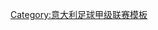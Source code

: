 {{Navbox
|name = 意甲賽季
|title = [[意大利足球甲级联赛|意大利足球甲級聯賽歷屆賽季]]
|bodyclass=hlist
|group1 = 意大利足球锦标赛
|list1 =[[1898年意大利足球锦标赛|1898]] • [[1899年意大利足球锦标赛|1899]] • [[1900年意大利足球锦标赛|1900]] • [[1901年意大利足球锦标赛|1901]] • [[1902年意大利足球锦标赛|1902]] • [[1903年意大利足球锦标赛|1903]] • [[1904年意大利足球锦标赛|1904]] • [[1905年意大利足球锦标赛|1905]] • [[1906年意大利足球锦标赛|1906]] • [[1907年意大利足球锦标赛|1907]] • [[1908年意大利足球锦标赛|1908]] • [[1909年意大利足球锦标赛|1909]] • [[1909年至1910年意大利足球锦标赛|1909-10]] • [[1910年至1911年意大利足球锦标赛|1910-11]] • [[1911年至1912年意大利足球锦标赛|1911-12]] • [[1912年至1913年意大利足球锦标赛|1912-13]] • [[1913年至1914年意大利足球锦标赛|1913-14]] • [[1914年至1915年意大利足球锦标赛|1914-15]] • <span style="color:#AAA;">1915-16</span> • <span style="color:#AAA;">1916-17</span> • <span style="color:#AAA;">1917-18</span> • <span style="color:#AAA;">1918-19</span> • [[1919年至1920年意大利足球锦标赛|1919-20]] • [[1920年至1921年意大利足球锦标赛|1920-21]] • [[1921年至1922年意大利足球锦标赛|1921-22]] • [[1922年至1923年意大利足球锦标赛|1922-23]] • [[1923年至1924年意大利足球锦标赛|1923-24]] • [[1924年至1925年意大利足球锦标赛|1924-25]] • [[1925年至1926年意大利足球锦标赛|1925-26]] • [[1926年至1927年意大利足球锦标赛|1926-27]] • [[1927年至1928年意大利足球锦标赛|1927-28]] • [[1928年至1929年意大利足球锦标赛|1928-29]]
|group2 = 意大利足球甲级联赛
|list2 =
[[1929年至1930年意大利足球甲级联赛|1929-30]]&nbsp;• [[1930年至1931年意大利足球甲级联赛|1930-31]]&nbsp;• [[1931年至1932年意大利足球甲级联赛|1931-32]]&nbsp;• [[1932年至1933年意大利足球甲级联赛|1932-33]]&nbsp;• [[1933年至1934年意大利足球甲级联赛|1933-34]]&nbsp;• [[1934年至1935年意大利足球甲级联赛|1934-35]]&nbsp;• [[1935年至1936年意大利足球甲级联赛|1935-36]]&nbsp;• [[1936年至1937年意大利足球甲级联赛|1936-37]]&nbsp;• [[1937年至1938年意大利足球甲级联赛|1937-38]]&nbsp;• [[1938年至1939年意大利足球甲级联赛|1938-39]]&nbsp;• [[1939年至1940年意大利足球甲级联赛|1939-40]]&nbsp;• [[1940年至1941年意大利足球甲级联赛|1940-41]]&nbsp;• [[1941年至1942年意大利足球甲级联赛|1941-42]]&nbsp;• [[1942年至1943年意大利足球甲级联赛|1942-43]]&nbsp;• <span style="color:#AAA;">1943-44</span>&nbsp;• <span style="color:#AAA;">1944-45</span>&nbsp;• <span style="color:#AAA;">1945-46</span>&nbsp;• [[1946年至1947年意大利足球甲级联赛|1946-47]]&nbsp;• [[1947年至1948年意大利足球甲级联赛|1947-48]]&nbsp;• [[1948年至1949年意大利足球甲级联赛|1948-49]]&nbsp;• [[1949年至1950年意大利足球甲级联赛|1949-50]]&nbsp;• [[1950年至1951年意大利足球甲级联赛|1950-51]]&nbsp;• [[1951年至1952年意大利足球甲级联赛|1951-52]]&nbsp;• [[1952年至1953年意大利足球甲级联赛|1952-53]]&nbsp;• [[1953年至1954年意大利足球甲级联赛|1953-54]]&nbsp;• [[1954年至1955年意大利足球甲级联赛|1954-55]]&nbsp;• [[1955年至1956年意大利足球甲级联赛|1955-56]]&nbsp;• [[1956年至1957年意大利足球甲级联赛|1956-57]]&nbsp;• [[1957年至1958年意大利足球甲级联赛|1957-58]]&nbsp;• [[1958年至1959年意大利足球甲级联赛|1958-59]]&nbsp;• [[1959年至1960年意大利足球甲级联赛|1959-60]]&nbsp;• [[1960年至1961年意大利足球甲级联赛|1960-61]]&nbsp;• [[1961年至1962年意大利足球甲级联赛|1961-62]]&nbsp;• [[1962年至1963年意大利足球甲级联赛|1962-63]]&nbsp;• [[1963年至1964年意大利足球甲级联赛|1963-64]]&nbsp;• [[1964年至1965年意大利足球甲级联赛|1964-65]]&nbsp;• [[1965年至1966年意大利足球甲级联赛|1965-66]]&nbsp;• [[1966年至1967年意大利足球甲级联赛|1966-67]]&nbsp;• [[1967年至1968年意大利足球甲级联赛|1967-68]]&nbsp;• [[1968年至1969年意大利足球甲级联赛|1968-69]]&nbsp;• [[1969年至1970年意大利足球甲级联赛|1969-70]]&nbsp;• [[1970年至1971年意大利足球甲级联赛|1970-71]]&nbsp;• [[1971年至1972年意大利足球甲级联赛|1971-72]]&nbsp;• [[1972年至1973年意大利足球甲级联赛|1972-73]]&nbsp;• [[1973年至1974年意大利足球甲级联赛|1973-74]]&nbsp;• [[1974年至1975年意大利足球甲级联赛|1974-75]]&nbsp;• [[1975年至1976年意大利足球甲级联赛|1975-76]]&nbsp;• [[1976年至1977年意大利足球甲级联赛|1976-77]]&nbsp;• [[1977年至1978年意大利足球甲级联赛|1977-78]]&nbsp;• [[1978年至1979年意大利足球甲级联赛|1978-79]]&nbsp;• [[1979年至1980年意大利足球甲级联赛|1979-80]]&nbsp;• [[1980年至1981年意大利足球甲级联赛|1980-81]]&nbsp;• [[1981年至1982年意大利足球甲级联赛|1981-82]]&nbsp;• [[1982年至1983年意大利足球甲级联赛|1982-83]]&nbsp;• [[1983年至1984年意大利足球甲级联赛|1983-84]]&nbsp;• [[1984年至1985年意大利足球甲级联赛|1984-85]]&nbsp;• [[1985年至1986年意大利足球甲级联赛|1985-86]]&nbsp;• [[1986年至1987年意大利足球甲级联赛|1986-87]]&nbsp;• [[1987年至1988年意大利足球甲级联赛|1987-88]]&nbsp;• [[1988年至1989年意大利足球甲级联赛|1988-89]]&nbsp;• [[1989年至1990年意大利足球甲级联赛|1989-90]]&nbsp;• [[1990年至1991年意大利足球甲级联赛|1990-91]]&nbsp;• [[1991年至1992年意大利足球甲级联赛|1991-92]]&nbsp;• [[1992年至1993年意大利足球甲级联赛|1992-93]]&nbsp;• [[1993年至1994年意大利足球甲级联赛|1993-94]]&nbsp;• [[1994年至1995年意大利足球甲级联赛|1994-95]]&nbsp;• [[1995年至1996年意大利足球甲级联赛|1995-96]]&nbsp;• [[1996年至1997年意大利足球甲级联赛|1996-97]]&nbsp;• [[1997年至1998年意大利足球甲级联赛|1997-98]]&nbsp;• [[1998年至1999年意大利足球甲级联赛|1998-99]]&nbsp;•  [[1999年至2000年意大利足球甲级联赛|1999-00]]&nbsp;• [[2000年至2001年意大利足球甲级联赛|2000-01]]&nbsp;• [[2001年至2002年意大利足球甲级联赛|2001-02]]&nbsp;• [[2002年至2003年意大利足球甲级联赛|2002-03]]&nbsp;• [[2003年至2004年意大利足球甲级联赛|2003-04]]&nbsp;• [[2004年至2005年意大利足球甲级联赛|2004-05]]&nbsp;• [[2005年至2006年意大利足球甲级联赛|2005-06]]&nbsp;• [[2006年至2007年意大利足球甲级联赛|2006-07]]&nbsp;• [[2007年至2008年意大利足球甲级联赛|2007-08]]&nbsp;• [[2008年至2009年意大利足球甲級聯賽|2008-09]]&nbsp;• [[2009年至2010年意大利足球甲級聯賽|2009-10]]&nbsp;• [[2010年至2011年意大利足球甲級聯賽|2010-11]]&nbsp;• [[2011年至2012年意大利足球甲級聯賽|2011-12]]&nbsp;• [[2012年至2013年意大利足球甲級聯賽|2012-13]]&nbsp;• [[2013年至2014年意大利足球甲级联赛|2013-14]]&nbsp;• [[2014年至2015年意大利足球甲级联赛|2014-15]]&nbsp;• [[2015年至2016年意大利足球甲级联赛|2015-16]]&nbsp;• [[2016年至2017年意大利足球甲级联赛|2016-17]]&nbsp;• [[2017年至2018年意大利足球甲级联赛|2017-18]]&nbsp;• [[2018年至2019年意大利足球甲级联赛|2018-19]]&nbsp;• [[2019年至2020年意大利足球甲级联赛|2019-20]]&nbsp;• [[2020年至2021年意大利足球甲级联赛|2020-21]]&nbsp;• [[2021年至2022年意大利足球甲级联赛|''2021-22'']]&nbsp;•[[2022年至2023年意大利足球甲级联赛|''2022-23'']]
}}<noinclude>
[[Category:意大利足球甲级联赛模板]]
</noinclude>